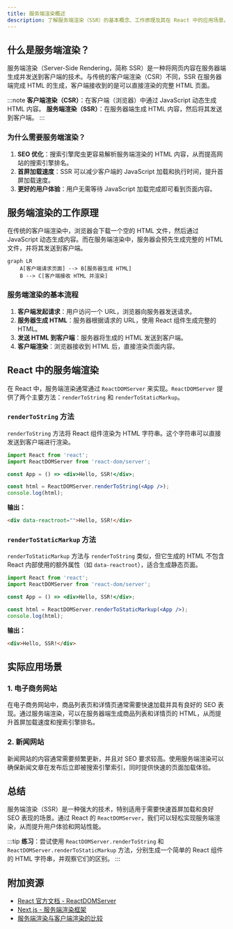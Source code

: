 ```yaml
---
title: 服务端渲染概述
description: 了解服务端渲染（SSR）的基本概念、工作原理及其在 React 中的应用场景。
---
```


## 什么是服务端渲染？

服务端渲染（Server-Side Rendering，简称 SSR）是一种将网页内容在服务器端生成并发送到客户端的技术。与传统的客户端渲染（CSR）不同，SSR 在服务器端完成 HTML 的生成，客户端接收到的是可以直接渲染的完整 HTML 页面。

:::note
**客户端渲染（CSR）**：在客户端（浏览器）中通过 JavaScript 动态生成 HTML 内容。
**服务端渲染（SSR）**：在服务器端生成 HTML 内容，然后将其发送到客户端。
:::

### 为什么需要服务端渲染？

1. **SEO 优化**：搜索引擎爬虫更容易解析服务端渲染的 HTML 内容，从而提高网站的搜索引擎排名。
2. **首屏加载速度**：SSR 可以减少客户端的 JavaScript 加载和执行时间，提升首屏加载速度。
3. **更好的用户体验**：用户无需等待 JavaScript 加载完成即可看到页面内容。

## 服务端渲染的工作原理

在传统的客户端渲染中，浏览器会下载一个空的 HTML 文件，然后通过 JavaScript 动态生成内容。而在服务端渲染中，服务器会预先生成完整的 HTML 文件，并将其发送到客户端。

```mermaid
graph LR
    A[客户端请求页面] --> B[服务器生成 HTML]
    B --> C[客户端接收 HTML 并渲染]
```

### 服务端渲染的基本流程

1. **客户端发起请求**：用户访问一个 URL，浏览器向服务器发送请求。
2. **服务器生成 HTML**：服务器根据请求的 URL，使用 React 组件生成完整的 HTML。
3. **发送 HTML 到客户端**：服务器将生成的 HTML 发送到客户端。
4. **客户端渲染**：浏览器接收到 HTML 后，直接渲染页面内容。

## React 中的服务端渲染

在 React 中，服务端渲染通常通过 `ReactDOMServer` 来实现。`ReactDOMServer` 提供了两个主要方法：`renderToString` 和 `renderToStaticMarkup`。

### `renderToString` 方法

`renderToString` 方法将 React 组件渲染为 HTML 字符串。这个字符串可以直接发送到客户端进行渲染。

```jsx
import React from 'react';
import ReactDOMServer from 'react-dom/server';

const App = () => <div>Hello, SSR!</div>;

const html = ReactDOMServer.renderToString(<App />);
console.log(html);
```

**输出：**
```html
<div data-reactroot="">Hello, SSR!</div>
```

### `renderToStaticMarkup` 方法

`renderToStaticMarkup` 方法与 `renderToString` 类似，但它生成的 HTML 不包含 React 内部使用的额外属性（如 `data-reactroot`），适合生成静态页面。

```jsx
import React from 'react';
import ReactDOMServer from 'react-dom/server';

const App = () => <div>Hello, SSR!</div>;

const html = ReactDOMServer.renderToStaticMarkup(<App />);
console.log(html);
```

**输出：**
```html
<div>Hello, SSR!</div>
```

## 实际应用场景

### 1. 电子商务网站

在电子商务网站中，商品列表页和详情页通常需要快速加载并具有良好的 SEO 表现。通过服务端渲染，可以在服务器端生成商品列表和详情页的 HTML，从而提升首屏加载速度和搜索引擎排名。

### 2. 新闻网站

新闻网站的内容通常需要频繁更新，并且对 SEO 要求较高。使用服务端渲染可以确保新闻文章在发布后立即被搜索引擎索引，同时提供快速的页面加载体验。

## 总结

服务端渲染（SSR）是一种强大的技术，特别适用于需要快速首屏加载和良好 SEO 表现的场景。通过 React 的 `ReactDOMServer`，我们可以轻松实现服务端渲染，从而提升用户体验和网站性能。

:::tip
**练习**：尝试使用 `ReactDOMServer.renderToString` 和 `ReactDOMServer.renderToStaticMarkup` 方法，分别生成一个简单的 React 组件的 HTML 字符串，并观察它们的区别。
:::

## 附加资源

- [React 官方文档 - ReactDOMServer](https://reactjs.org/docs/react-dom-server.html)
- [Next.js - 服务端渲染框架](https://nextjs.org/)
- [服务端渲染与客户端渲染的比较](https://developers.google.com/web/updates/2019/02/rendering-on-the-web)
